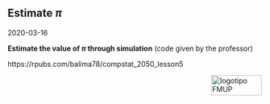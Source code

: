 ## Estimate $\pi$

2020-03-16

**Estimate the value of $\pi$ through simulation** (code given by the professor)

https://rpubs.com/balima78/compstat_2050_lesson5


<img src="images/logoFMUP.png" alt="logotipo FMUP" style="width:100px;height:40px;" align="right">